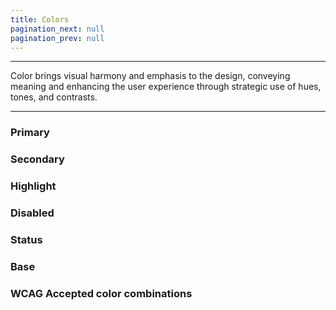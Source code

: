 ```yaml
---
title: Colors
pagination_next: null
pagination_prev: null
---
```



<hr/>

<p>Color brings visual harmony and emphasis to the design, conveying meaning and enhancing the user experience through strategic use of hues, tones, and contrasts.</p>

<hr/>

<PropsDropdown value="Figma file" link=""/>

<h3>Primary</h3>

<ColorWrapper>
    <ColorCard label="Primary" color={themes.colors.primary} />
    <ColorCard label="Primary dark" color={themes.colors.primaryDark} />
    <ColorCard label="Primary light" color={themes.colors.primaryLight} />
</ColorWrapper>

<h3>Secondary</h3>

<ColorWrapper>
    <ColorCard label="Secondary" color={themes.colors.secondary} />
    <ColorCard label="Secondary light" color={themes.colors.secondaryLight} />
</ColorWrapper>

<h3>Highlight</h3>

<ColorWrapper>
    <ColorCard label="Highlight primary" color={themes.colors.highlightPrimary} />
    <ColorCard label="Highlight secondary" color={themes.colors.highlightSecondary} />
</ColorWrapper>

<h3>Disabled</h3>

<ColorWrapper>
    <ColorCard label="Disabled primary" color={themes.colors.disabledPrimary} />
</ColorWrapper>

<h3>Status</h3>

<ColorWrapper>
    <ColorCard label="Error" color={themes.colors.statusError} />
    <ColorCard label="Success" color={themes.colors.statusSuccess} />
    <ColorCard label="Warning" color={themes.colors.statusWarning} />
    <ColorCard label="Info" color={themes.colors.statusInfo} />
    <ColorCard label="Neutral" color={themes.colors.statusNeutral} />
</ColorWrapper>

<h3>Base</h3>

<ColorWrapper>
    <ColorCard label="Black" color={themes.colors.black} />
    <ColorCard label="White" color={themes.colors.white} />
</ColorWrapper>

<h3>WCAG Accepted color combinations</h3>

<ColorWrapper>
    <ColorCombintation 
primary={themes.colors.primaryLight} 
secondary={themes.colors.primary}
primaryLabel="Primary light"
secondaryLabel="Primary"
/>

<ColorCombintation 
primary={themes.colors.primaryDark} 
secondary={themes.colors.primaryLight}
primaryLabel="Primary dark"
secondaryLabel="Primary light"
/>

<ColorCombintation 
primary={themes.colors.primary} 
secondary={themes.colors.secondaryLight}
primaryLabel="Primary"
secondaryLabel="Secondary light"
/>

<ColorCombintation 
primary={themes.colors.primaryDark} 
secondary={themes.colors.secondaryLight}
primaryLabel="Primary dark"
secondaryLabel="Secondary light"
/>

<ColorCombintation 
primary={themes.colors.highlightPrimary} 
secondary={themes.colors.primaryDark}
primaryLabel="Highlight primary"
secondaryLabel="Primary dark"
/>

<ColorCombintation 
primary={themes.colors.primaryDark} 
secondary={themes.colors.highlightSecondary}
primaryLabel="Primary dark"
secondaryLabel="Highlight secondary"
/>

<ColorCombintation 
primary={themes.colors.disabledPrimary} 
secondary={themes.colors.primaryDark}
primaryLabel="Disabled primary"
secondaryLabel="Primary dark"
/>

<ColorCombintation 
primary={themes.colors.primaryDark} 
secondary={themes.colors.statusError}
primaryLabel="Primary dark"
secondaryLabel="Status error"
/>

<ColorCombintation 
primary={themes.colors.primaryLight} 
secondary={themes.colors.statusError}
primaryLabel="Primary light"
secondaryLabel="Status error"
/>

<ColorCombintation 
primary={themes.colors.primaryDark} 
secondary={themes.colors.statusSuccess}
primaryLabel="Primary dark"
secondaryLabel="Status success"
/>
</ColorWrapper>